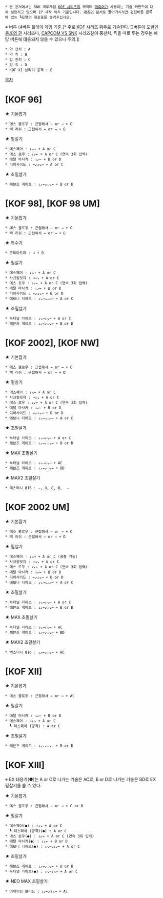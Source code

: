  * 본 문서에서는 SNK 격투게임 [[KOF 시리즈]]의 캐릭터 [[매츄어]]가 사용하는 기술 커맨드에 대해 설명하고 있으며 1P 시작 위치 기준입니다. [[매츄어]] 문서로 돌아가시려면 편집버튼 왼쪽에 있는 ┗모양의 화살표를 눌러주십시오.

※ 버튼 (4버튼 플레이 게임 기준.[* 주로 [[KOF 시리즈]] 위주로 기술한다. D버튼이 도발인 [[용호의 권]] 시리즈나, [[CAPCOM VS SNK]] 시리즈같이 중펀치, 킥을 따로 두는 경우는 해당 버튼에 대응되지 않을 수 있으니 주의.])
 * 약 펀치 : A
 * 약 킥 : B
 * 강 펀치 : C
 * 강 킥 : D
 * KOF XI 날리기 공격 : E

[[목차]]
= [KOF 96] =
★ 기본잡기
 * 데스 블로우 : 근접해서 ← or → + C
 * 백 러쉬 : 근접해서 ← or → + D

★ 필살기
 * 데스페어 : ↓↘→ + A or C
 * 데스 로우 : ↓↙← + A or C (연속 3회 입력)
 * 메탈 마사커 : ↓↙← + B or D
 * 디어사이드 : ←↙↓↘→ + A or C

★ 초필살기
 * 헤븐즈 게이트 : ↓↙←↙↓↘→ + B or D

= [KOF 98], [KOF 98 UM] =
★ 기본잡기
 * 데스 블로우 : 근접해서 ← or → + C
 * 백 러쉬 : 근접해서 ← or → + D

★ 특수기
 * 크리마트리 : → + B

★ 필살기
 * 데스페어 : ↓↘→ + A or C
 * 사크럴릿지 : →↓↘ + A or C
 * 데스 로우 : ↓↙← + A or C (연속 3회 입력)
 * 메탈 마사커 : ↓↙← + B or D
 * 디어사이드 : ←↙↓↘→ + B or D
 * 에보니 티어즈 : ↓↘→↘↓↙← + A or C

★ 초필살기
 * 녹터널 라이츠 : ↓↘→↓↘→ + A or C
 * 헤븐즈 게이트 : ↓↙←↙↓↘→ + B or D

= [KOF 2002], [KOF NW] =
★ 기본잡기
 * 데스 블로우 : 근접해서 ← or → + C
 * 백 러쉬 : 근접해서 ← or → + D

★ 필살기
 * 데스페어 : ↓↘→ + A or C
 * 사크럴릿지 : →↓↘ + A or C
 * 데스 로우 : ↓↙← + A or C (연속 3회 입력)
 * 메탈 마사커 : ↓↙← + B or D
 * 디어사이드 : ←↙↓↘→ + B or D
 * 에보니 티어즈 : ↓↘→↘↓↙← + A or C

★ 초필살기
 * 녹터널 라이츠 : ↓↘→↓↘→ + A or C
 * 헤븐즈 게이트 : ↓↙←↙↓↘→ + B or D

★ MAX 초필살기
 * 녹터널 라이츠 : ↓↘→↓↘→ + AC
 * 헤븐즈 게이트 : ↓↙←↙↓↘→ + BD

★ MAX2 초필살기
 * 엑스터시 816 : →, D, C, B,  →

= [KOF 2002 UM] =
★ 기본잡기

 * 데스 블로우 : 근접해서 ← or → + C
 * 백 러쉬 : 근접해서 ← or → + D

★ 필살기
 * 데스페어 : ↓↘→ + A or C (공중 가능)
 * 사크럴릿지 : →↓↘ + A or C
 * 데스 로우 : ↓↙← + A or C (연속 3회 입력)
 * 메탈 마사커 : ↓↙← + B or D
 * 디어사이드 : ←↙↓↘→ + B or D
 * 에보니 티어즈 : ↓↘→↘↓↙← + A or C

★ 초필살기
 * 녹터널 라이츠 : ↓↘→↓↘→ + A or C
 * 헤븐즈 게이트 : ↓↙←↙↓↘→ + B or D

★ MAX 초필살기
 * 녹터널 라이츠 : ↓↘→↓↘→ + AC
 * 헤븐즈 게이트 : ↓↙←↙↓↘→ + BD

★ MAX2 초필살기
 * 엑스터시 816 : ↓↙←↙↓↘→ + AC

= [KOF XII] =

★ 기본잡기
 * 데스 블로우 : 근접해서 ← or → + AC

★ 필살기
 * 메탈 마사커 : ↓↙← + B or D
 * 데스페어 : →↓↘ + A or C
   ┗ 데스페어 (공격) : A or C

★ 초필살기
 * 헤븐즈 게이트 : ↓↙←↙↓↘→ + B or D

= [KOF XIII] =
※ EX 대응기(●)는 A or C로 나가는 기술은 AC로, B or D로 나가는 기술은 BD로 EX 필살기를 쓸 수 있다.

★ 기본잡기
 * 데스 블로우 : 근접해서 ← or → + C or D

★ 필살기
 * 데스페어(●) : →↓↘ + A or C
   ┗ 데스페어 (공격)(●) : A or C
 * 데스 로우(●) : ↓↙← + A or C (연속 3회 입력)
 * 메탈 마사커(●) : ↓↙← + B or D
 * 에보니 티어즈(●) : ↓↘→↘↓↙← + A or C

★ 초필살기
 * 헤븐즈 게이트 : ↓↙←↙↓↘→ + B or D
 * 녹터널 라이츠(●) : ↓↘→↓↘→ + A or C

★ NEO MAX 초필살기
 * 어웨이킹 블러드 : ↓↙←↙↓↘→ + AC
